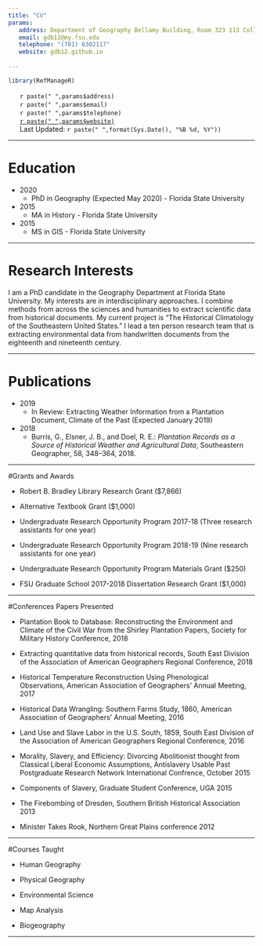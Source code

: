 ```yaml
---
title: "CV"
params:
   address: Department of Geography Bellamy Building, Room 323 113 Collegiate Loop PO Box 3062190 Tallahassee FL 32306
   email: gdb12@my.fsu.edu
   telephone: "(701) 6302117"
   website: gdb12.github.io
   
---
```


 <!--html_preserve-->
<style type="text/css">
ul.CV {
list-style-type: none;
}
</style>
<!--/html_preserve-->

```r
library(RefManageR)
```

<ul class="CV">
<li><i class="fa fa-home" aria-hidden="true"></i>  `r paste(" ",params$address)`</li>
<li><i class="fa fa-envelope-o" aria-hidden="true"></i>  `r paste(" ",params$email)`</li>
<li><i class="fa fa-mobile" aria-hidden="true"></i>  `r paste(" ",params$telephone)`</li>
<li><i class="fa fa-globe" aria-hidden="true"></i>  [`r paste(" ",params$website)`](`r params$website`)</li>
<li><i class="fa fa-clock-o" aria-hidden="true"></i> Last Updated: `r paste(" ",format(Sys.Date(), "%B %d, %Y"))`</li>
</ul>


*************

# Education

* 2020
    + PhD in Geography (Expected May 2020) - Florida State University
* 2015
    + MA in History - Florida State University
* 2015
    + MS in GIS - Florida State University

*************

# Research Interests

I am a PhD candidate in the Geography Department at Florida State University. My interests are in interdisciplinary approaches. I combine methods from across the sciences and humanities to extract scientific data from historical documents. My current project is “The Historical Climatology of the Southeastern United States.” I lead a ten person research team that is extracting environmental data from handwritten documents from the eighteenth and nineteenth century.

*************

# Publications

* 2019
    + In Review: Extracting Weather Information from a Plantation Document, Climate of the Past (Expected January 2019)
* 2018
    + Burris, G., Elsner, J. B., and Doel, R. E.: *Plantation Records as a Source of Historical Weather and Agricultural Data*, Southeastern Geographer, 58, 348–364, 2018.

*************

#Grants and Awards

* Robert B. Bradley Library Research Grant ($7,866)

* Alternative Textbook Grant ($1,000)

* Undergraduate Research Opportunity Program 2017-18 (Three research assistants for one year)

* Undergraduate Research Opportunity Program 2018-19 (Nine research assistants for one year)

* Undergraduate Research Opportunity Program Materials Grant ($250)

* FSU Graduate School 2017-2018 Dissertation Research Grant ($1,000)

*************

#Conferences Papers Presented

* Plantation Book to Database: Reconstructing the Environment and Climate of the Civil War from the Shirley Plantation Papers, Society for Military History Conference, 2018

* Extracting quantitative data from historical records, South East Division of the Association of American Geographers Regional Conference, 2018

* Historical Temperature Reconstruction Using Phenological Observations,  American Association of Geographers’ Annual Meeting, 2017

* Historical Data Wrangling: Southern Farms Study, 1860,  American Association of Geographers’ Annual Meeting, 2016

* Land Use and Slave Labor in the U.S. South, 1859, South East Division of the Association of American Geographers Regional Conference, 2016

* Morality, Slavery, and Efficiency: Divorcing Abolitionist thought from Classical Liberal Economic Assumptions, Antislavery Usable Past Postgraduate Research Network International Confrence, October 2015

* Components of Slavery, Graduate Student Conference, UGA 2015

* The Firebombing of Dresden, Southern British Historical Association 2013

* Minister Takes Rook, Northern Great Plains conference 2012

*************

#Courses Taught

* Human Geography

* Physical Geography

* Environmental Science

* Map Analysis

* Biogeography

*************